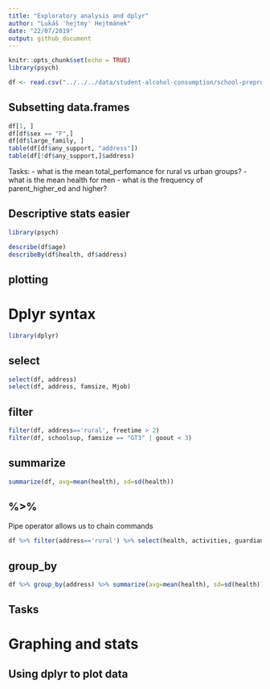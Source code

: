 ```yaml
---
title: "Exploratory analysis and dplyr"
author: "Lukáš 'hejtmy' Hejtmánek"
date: "22/07/2019"
output: github_document
---
```


```r
knitr::opts_chunk$set(echo = TRUE)
library(psych)
```



```r
df <- read.csv("../../../data/student-alcohol-consumption/school-preprocessed.csv", sep = ";")
```

## Subsetting data.frames

```r
df[1, ]
df[df$sex == "F",]
df[df$large_family, ]
table(df[df$any_support, "address"])
table(df[!df$any_support,]$address)
```

Tasks:
- what is the mean total_perfomance for rural vs urban groups?
- what is the mean health for men
- what is the frequency of parent_higher_ed and higher? 

## Descriptive stats easier

```r
library(psych)
```
```r
describe(df$age)
describeBy(df$health, df$address)
```
## plotting

# Dplyr syntax

```r
library(dplyr)
```
## select
```r
select(df, address)
select(df, address, famsize, Mjob)
```

## filter
```r
filter(df, address=='rural', freetime > 2)
filter(df, schoolsup, famsize == "GT3" | goout < 3)
```

## summarize
```r
summarize(df, avg=mean(health), sd=sd(health))
```

## %>%
Pipe operator allows us to chain commands

```r
df %>% filter(address=='rural') %>% select(health, activities, guardian) %>% head()
```

## group_by
```r
df %>% group_by(address) %>% summarize(avg=mean(health), sd=sd(health))
```


Tasks
- 

# Graphing and stats

## Using dplyr to plot data